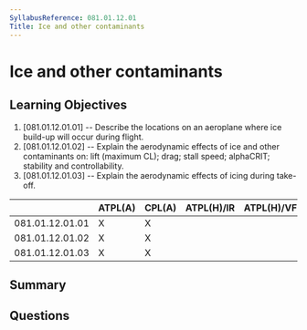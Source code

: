```yaml
---
SyllabusReference: 081.01.12.01
Title: Ice and other contaminants
---
```


# Ice and other contaminants

## Learning Objectives

1. [081.01.12.01.01] -- Describe the locations on an aeroplane where ice
   build-up will occur during flight.
2. [081.01.12.01.02] -- Explain the aerodynamic effects of ice and other
   contaminants on: lift (maximum CL); drag; stall speed; alphaCRIT; stability
   and controllability.
3. [081.01.12.01.03] -- Explain the aerodynamic effects of icing during
   take-off.

|                 | ATPL(A) | CPL(A) | ATPL(H)/IR | ATPL(H)/VFR | CPL(H) | IR  | CBIR(A) |
| --------------- | ------- | ------ | ---------- | ----------- | ------ | --- | ------- |
| 081.01.12.01.01 | X       | X      |            |             |        |     |         |
| 081.01.12.01.02 | X       | X      |            |             |        |     |         |
| 081.01.12.01.03 | X       | X      |            |             |        |     |         |

## Summary

## Questions

